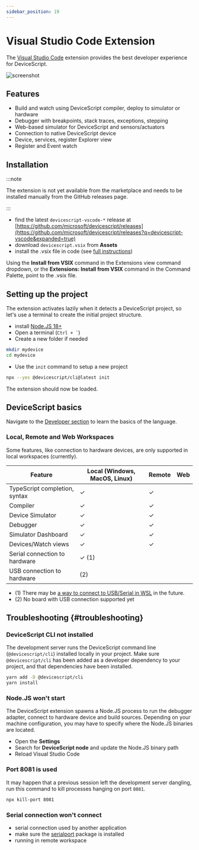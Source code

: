 ```yaml
---
sidebar_position: 19
---
```


# Visual Studio Code Extension

The [Visual Studio Code](https://code.visualstudio.com/) extension provides the best developer experience for DeviceScript.

![screenshot](../../../vscode/screenshot.png)

## Features

-   Build and watch using DeviceScript compiler, deploy to simulator or hardware
-   Debugger with breakpoints, stack traces, exceptions, stepping
-   Web-based simulator for DeviceScript and sensors/actuators
-   Connection to native DeviceScript device
-   Device, services, register Explorer view
-   Register and Event watch

## Installation

:::note

The extension is not yet available from the marketplace and needs to be installed manually from the GitHub releases page.

:::

-   find the latest `devicescript-vscode-*` release at [https://github.com/microsoft/devicescript/releases](https://github.com/microsoft/devicescript/releases?q=devicescript-vscode&expanded=true)
-   download `devicescript.vsix` from **Assets**
-   install the .vsix file in code (see [full instructions](https://code.visualstudio.com/docs/editor/extension-marketplace#_install-from-a-vsix))

Using the **Install from VSIX** command in the Extensions view command dropdown,
or the **Extensions: Install from VSIX** command in the Command Palette, point to the .vsix file.

## Setting up the project

The extension activates lazily when it detects a DeviceScript project,
so let's use a terminal to create the initial project structure.

-   install [Node.JS 18+](https://nodejs.org/en/download/)
-   Open a terminal (`` Ctrl + ` ``)
-   Create a new folder if needed

```bash
mkdir mydevice
cd mydevice
```

-   Use the `init` command to setup a new project

```bash
npx --yes @devicescript/cli@latest init
```

The extension should now be loaded.

## DeviceScript basics

Navigate to the [Developer section](/developer) to learn the basics of the language.

### Local, Remote and Web Workspaces

Some features, like connection to hardware devices, are only supported in local workspaces (currently).

| Feature                       | Local (Windows, MacOS, Linux) | Remote | Web |
| ----------------------------- | ----------------------------- | ------ | --- |
| TypeScript completion, syntax | ✓                             | ✓      |     |
| Compiler                      | ✓                             | ✓      |     |
| Device Simulator              | ✓                             | ✓      |     |
| Debugger                      | ✓                             | ✓      |     |
| Simulator Dashboard           | ✓                             | ✓      |     |
| Devices/Watch views           | ✓                             | ✓      |     |
| Serial connection to hardware | ✓ (1)                         |        |     |
| USB connection to hardware    | (2)                           |        |     |

-   (1) There may be [a way to connect to USB/Serial in WSL](https://learn.microsoft.com/en-us/windows/wsl/connect-usb) in the future.
-   (2) No board with USB connection supported yet

## Troubleshooting {#troubleshooting}

### DeviceScript CLI not installed

The development server runs the DeviceScript command line (`@devicescript/cli`) installed
locally in your project.
Make sure `@devicescript/cli` has been
added as a developer dependency to your project, and that dependencies have been installed.

```bash
yarn add -D @devicescript/cli
yarn install
```

### Node.JS won't start

The DeviceScript extension spawns a Node.JS process to
run the debugger adapter, connect to hardware device and build sources.
Depending on your machine configuration, you may have to specify where the Node.JS binaries
are located.

-   Open the **Settings**
-   Search for **DeviceScript node** and update the Node.JS binary path
-   Reload Visual Studio Code

### Port 8081 is used

It may happen that a previous session left the development server dangling, run this command to kill processes hanging on port `8081`.

```bash
npx kill-port 8081
```

### Serial connection won't connect

-   serial connection used by another application
-   make sure the [serialport](https://www.npmjs.com/package/serialport) package is installed
-   running in remote workspace
